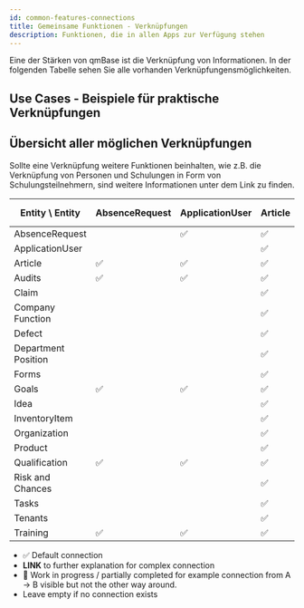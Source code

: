 ---
id: common-features-connections
title: Gemeinsame Funktionen - Verknüpfungen
description: Funktionen, die in allen Apps zur Verfügung stehen
---

Eine der Stärken von qmBase ist die Verknüpfung von Informationen. In der folgenden Tabelle sehen Sie alle vorhanden Verknüpfungensmöglichkeiten.

## Use Cases - Beispiele für praktische Verknüpfungen

## Übersicht aller möglichen Verknüpfungen

Sollte eine Verknüpfung weitere Funktionen beinhalten, wie z.B. die Verknüpfung von Personen und Schulungen in Form von Schulungsteilnehmern, sind weitere Informationen unter dem Link zu finden.

| Entity \ Entity     | AbsenceRequest | ApplicationUser | Article | Audits | Claim | Company Function | Defect | Department Position                                                | Forms | Goals | Idea | InventoryItem | Organization | Product | Qualification | Risk or Chance | Tasks | Tenants                                     | Training |
| ------------------- | -------------- | --------------- | ------- | ------ | ----- | ---------------- | ------ | ------------------------------------------------------------------ | ----- | ----- | ---- | ------------- | ------------ | ------- | ------------- | -------------- | ----- | ------------------------------------------- | -------- |
| AbsenceRequest      |                | ✅              | ✅      | ✅     | ✅    | ✅               | ✅     | ✅                                                                 |       | ✅    |      |               | ✅           | ✅      | ✅            | ✅             |       | ✅                                          |          |
| ApplicationUser     |                |                 | ✅      | ✅     | ✅    | ✅               | ✅     | ✅                                                                 |       | ✅    |      |               | ✅           | ✅      | ✅            | ✅             |       |                                             |          |
| Article             | ✅             | ✅              | ✅      | ✅     | ✅    | ✅               | ✅     | ✅                                                                 | ✅    | ✅    | ✅   | ✅            | ✅           | ✅      | ✅            | ✅             | ✅    | ✅                                          | ✅       |
| Audits              | ✅             | ✅              | ✅      | ✅     | ✅    | ✅               | ✅     | ✅                                                                 | ✅    | ✅    | ✅   | ✅            | ✅           | ✅      | ✅            | ✅             | ✅    | [Link](/docs/connections/tenants-audits.md) | ✅       |
| Claim               |                |                 | ✅      | ✅     |       | ✅               | ✅     | ✅                                                                 | ✅    | ✅    |      |               |              | ✅      | ✅            | ✅             |       | ✅                                          |          |
| Company Function    |                |                 | ✅      | ✅     | ✅    | ✅               | ✅     | ✅                                                                 |       | ✅    |      |               | ✅           | ✅      | ✅            | ✅             |       |                                             |          |
| Defect              |                |                 | ✅      | ✅     | ✅    | ✅               | ✅     | ✅                                                                 |       | ✅    |      |               | ✅           | ✅      | ✅            | ✅             | ✅    |                                             |          |
| Department Position |                |                 | ✅      | ✅     | ✅    | ✅               | ✅     | [Link](/docs/connections/departmentPosition-departmentPosition.md) |       | ✅    |      |               | ✅           | ✅      | ✅            | ✅             |       | ✅                                          |          |
| Forms               |                |                 | ✅      | ✅     | ✅    | ✅               | ✅     | ✅                                                                 |       | ✅    |      |               | ✅           | ✅      | ✅            | ✅             |       |                                             |          |
| Goals               | ✅             | ✅              | ✅      | ✅     | ✅    | ✅               | ✅     | ✅                                                                 | ✅    | ✅    | ✅   | ✅            | ✅           | ✅      | ✅            | ✅             | ✅    | ✅                                          | ✅       |
| Idea                |                |                 | ✅      | ✅     | ✅    | ✅               | ✅     | ✅                                                                 |       | ✅    |      |               | ✅           | ✅      | ✅            | ✅             |       | ✅                                          |          |
| InventoryItem       |                |                 | ✅      | ✅     | ✅    | ✅               | ✅     | ✅                                                                 |       | ✅    |      |               | ✅           | ✅      | ✅            | ✅             | ✅    | ✅                                          |          |
| Organization        |                |                 | ✅      | ✅     | ✅    | ✅               | ✅     | ✅                                                                 |       | ✅    |      |               | ✅           | ✅      | ✅            | ✅             | ✅    | ✅                                          |          |
| Product             |                |                 | ✅      | ✅     | ✅    | ✅               | ✅     | ✅                                                                 |       | ✅    |      |               | ✅           |         | ✅            | ✅             | ✅    |                                             |          |
| Qualification       | ✅             | ✅              | ✅      | ✅     | ✅    | ✅               | ✅     | ✅                                                                 | ✅    | ✅    | ✅   | ✅            | ✅           | ✅      | ✅            | ✅             | ✅    | ✅                                          | ✅       |
| Risk and Chances    |                |                 | ✅      | ✅     | ✅    | ✅               | ✅     | ✅                                                                 |       | ✅    |      |               | ✅           | ✅      | ✅            | ✅             | ✅    | ✅                                          |          |
| Tasks               |                |                 | ✅      | ✅     | ✅    | ✅               | ✅     | ✅                                                                 |       | ✅    | ✅   | ✅            | ✅           | ✅      | ✅            | ✅             |       | ✅                                          | ✅       |
| Tenants             |                |                 | ✅      | ✅     | ✅    | ✅               | ✅     | [Link](/docs/connections/departmentPosition-tenant.md)             |       | ✅    |      |               | ✅           |         | ✅            | ✅             |       | ✅                                          |          |
| Training            | ✅             | ✅              | ✅      | ✅     | ✅    | ✅               | ✅     | ✅                                                                 | ✅    | ✅    | ✅   | ✅            | ✅           | ✅      | ✅            | ✅             | ✅    | ✅                                          |          |

- ✅ Default connection
- **LINK** to further explanation for complex connection
- 🔧 Work in progress / partially completed for example connection from A -> B visible but not the other way around.
- Leave empty if no connection exists
